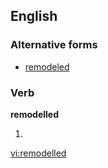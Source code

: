 ==English==

===Alternative forms===
*[[remodeled]]

===Verb===
'''remodelled'''

# {{past of|[[remodel]]}}

[[vi:remodelled]]